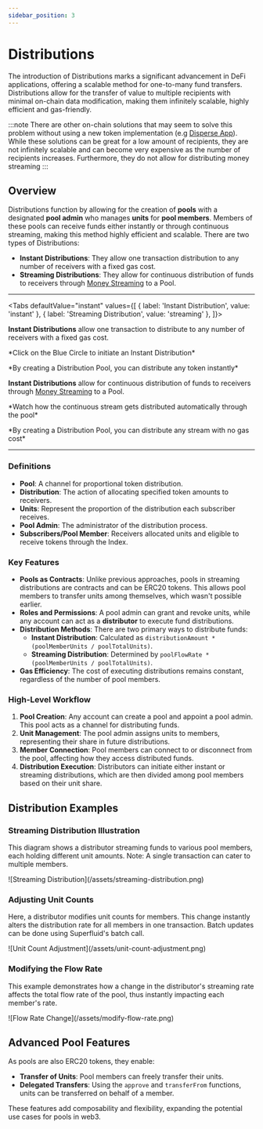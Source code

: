 ```yaml
---
sidebar_position: 3
---
```



# Distributions

The introduction of Distributions marks a significant advancement in DeFi applications, offering a scalable method for one-to-many fund transfers.
Distributions allow for the transfer of value to multiple recipients with minimal on-chain data modification, making them infinitely scalable, highly efficient and gas-friendly.

:::note
There are other on-chain solutions that may seem to solve this problem without using a new token implementation (e.g [Disperse App](https://disperse.app/)).
While these solutions can be great for a low amount of recipients, they are not infinitely scalable and can become very expensive as the number of recipients increases. Furthermore, they do not allow for distributing money streaming
:::

## Overview

Distributions function by allowing for the creation of **pools** with a designated **pool admin** who manages **units** for **pool members**. Members of these pools can receive funds either instantly or through continuous streaming, making this method highly efficient and scalable. There are two types of Distributions:

- **Instant Distributions**: They allow one transaction distribution to any number of receivers with a fixed gas cost.
- **Streaming Distributions**: They allow for continuous distribution of funds to receivers through [Money Streaming](./money-streaming.mdx) to a Pool.

---
<Tabs defaultValue="instant" values={[
  { label: 'Instant Distribution', value: 'instant' },
  { label: 'Streaming Distribution', value: 'streaming' },
]}>
<TabItem value="instant">

**Instant Distributions** allow one transaction to distribute to any number of receivers with a fixed gas cost.

<div style={{ display: "flex", justifyContent: "center" }}>
  *Click on the Blue Circle to initiate an Instant Distribution*
  <br />
</div>
<PoolInstantVis />
<div style={{ display: "flex", justifyContent: "center" }}>
  <p>
    *By creating a Distribution Pool, you can distribute any token instantly*
  </p>
</div>

  </TabItem>
  <TabItem value="streaming">

**Instant Distributions** allow for continuous distribution of funds to receivers through [Money Streaming](./money-streaming.mdx) to a Pool.

<div style={{ display: "flex", justifyContent: "center" }}>
  *Watch how the continuous stream gets distributed automatically through the pool*
  <br />
</div>
<PoolStreamVis />
<div style={{ display: "flex", justifyContent: "center" }}>
  <p>
    *By creating a Distribution Pool, you can distribute any stream with no gas cost*
  </p>
</div>

  </TabItem>
  
</Tabs>

---

### Definitions

- **Pool**: A channel for proportional token distribution.
- **Distribution**: The action of allocating specified token amounts to receivers.
- **Units**: Represent the proportion of the distribution each subscriber receives.
- **Pool Admin**: The administrator of the distribution process.
- **Subscribers/Pool Member**: Receivers allocated units and eligible to receive tokens through the Index.

### Key Features

- **Pools as Contracts**: Unlike previous approaches, pools in streaming distributions are contracts and can be ERC20 tokens. This allows pool members to transfer units among themselves, which wasn't possible earlier.
- **Roles and Permissions**: A pool admin can grant and revoke units, while any account can act as a **distributor** to execute fund distributions.
- **Distribution Methods**: There are two primary ways to distribute funds:
  - **Instant Distribution**: Calculated as `distributionAmount * (poolMemberUnits / poolTotalUnits)`.
  - **Streaming Distribution**: Determined by `poolFlowRate * (poolMemberUnits / poolTotalUnits)`.
- **Gas Efficiency**: The cost of executing distributions remains constant, regardless of the number of pool members.

### High-Level Workflow

1. **Pool Creation**: Any account can create a pool and appoint a pool admin. This pool acts as a channel for distributing funds.
2. **Unit Management**: The pool admin assigns units to members, representing their share in future distributions.
3. **Member Connection**: Pool members can connect to or disconnect from the pool, affecting how they access distributed funds.
4. **Distribution Execution**: Distributors can initiate either instant or streaming distributions, which are then divided among pool members based on their unit share.

## Distribution Examples

### Streaming Distribution Illustration

This diagram shows a distributor streaming funds to various pool members, each holding different unit amounts. Note: A single transaction can cater to multiple members.

<div style={{ display: "flex", justifyContent: "center" }}>
![Streaming Distribution](/assets/streaming-distribution.png)
</div>

### Adjusting Unit Counts

Here, a distributor modifies unit counts for members. This change instantly alters the distribution rate for all members in one transaction. Batch updates can be done using Superfluid's batch call.

<div style={{ display: "flex", justifyContent: "center" }}>
![Unit Count Adjustment](/assets/unit-count-adjustment.png)
</div>

### Modifying the Flow Rate

This example demonstrates how a change in the distributor's streaming rate affects the total flow rate of the pool, thus instantly impacting each member's rate.

<div style={{ display: "flex", justifyContent: "center" }}>
![Flow Rate Change](/assets/modify-flow-rate.png)
</div>

## Advanced Pool Features

As pools are also ERC20 tokens, they enable:

- **Transfer of Units**: Pool members can freely transfer their units.
- **Delegated Transfers**: Using the `approve` and `transferFrom` functions, units can be transferred on behalf of a member.

These features add composability and flexibility, expanding the potential use cases for pools in web3.
